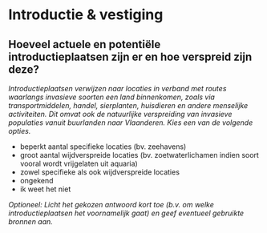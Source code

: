 # Introductie & vestiging

## Hoeveel actuele en potentiële introductieplaatsen zijn er en hoe verspreid zijn deze?

*Introductieplaatsen verwijzen naar locaties in verband met routes waarlangs invasieve soorten een land binnenkomen, zoals via transportmiddelen, handel, sierplanten, huisdieren en andere menselijke activiteiten. Dit omvat ook de natuurlijke verspreiding van invasieve populaties vanuit buurlanden naar Vlaanderen. Kies een van de volgende opties.*

- beperkt aantal specifieke locaties (bv. zeehavens)
- groot aantal wijdverspreide locaties (bv. zoetwaterlichamen indien soort vooral wordt vrijgelaten uit aquaria)
- zowel specifieke als ook wijdverspreide locaties
- ongekend
- ik weet het niet

*Optioneel: Licht het gekozen antwoord kort toe (b.v. om welke introductieplaatsen het voornamelijk gaat) en geef eventueel gebruikte bronnen aan.*

&nbsp;


